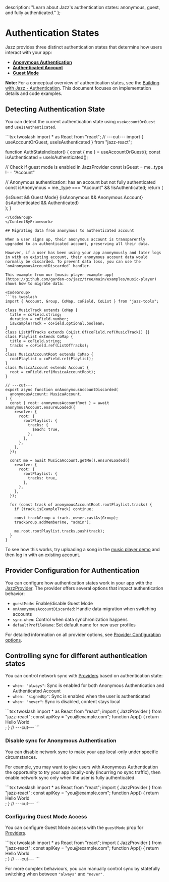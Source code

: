  description: "Learn about Jazz's authentication states: anonymous, guest, and fully authenticated."
};


# Authentication States

Jazz provides three distinct authentication states that determine how users interact with your app:

- [**Anonymous Authentication**](/docs/building-with-jazz/authentication#anonymous-authentication)
- [**Authenticated Account**](/docs/building-with-jazz/authentication#authenticated-account)
- [**Guest Mode**](/docs/building-with-jazz/authentication#guest-mode)

**Note:** For a conceptual overview of authentication states, see the [Building with Jazz - Authentication](/docs/building-with-jazz/authentication). This document focuses on implementation details and code examples.

## Detecting Authentication State

You can detect the current authentication state using `useAccountOrGuest` and `useIsAuthenticated`.

<ContentByFramework framework="react">
<CodeGroup>
```tsx twoslash
import * as React from "react";
// ---cut---
import { useAccountOrGuest, useIsAuthenticated } from "jazz-react";

function AuthStateIndicator() {
  const { me } = useAccountOrGuest();
  const isAuthenticated = useIsAuthenticated();

  // Check if guest mode is enabled in JazzProvider
  const isGuest = me._type !== "Account"

  // Anonymous authentication: has an account but not fully authenticated
  const isAnonymous =  me._type === "Account" && !isAuthenticated;
  return (
    <div>
      {isGuest && <span>Guest Mode</span>}
      {isAnonymous && <span>Anonymous Account</span>}
      {isAuthenticated && <span>Authenticated</span>}
    </div>
  );
}
```
</CodeGroup>
</ContentByFramework>

## Migrating data from anonymous to authenticated account

When a user signs up, their anonymous account is transparently upgraded to an authenticated account, preserving all their data.

However, if a user has been using your app anonymously and later logs in with an existing account, their anonymous account data would normally be discarded. To prevent data loss, you can use the `onAnonymousAccountDiscarded` handler.

This example from our [music player example app](https://github.com/garden-co/jazz/tree/main/examples/music-player) shows how to migrate data:

<CodeGroup>
```ts twoslash
import { Account, Group, CoMap, coField, CoList } from "jazz-tools";

class MusicTrack extends CoMap {
  title = coField.string;
  duration = coField.number;
  isExampleTrack = coField.optional.boolean;
}
class ListOfTracks extends CoList.Of(coField.ref(MusicTrack)) {}
class Playlist extends CoMap {
  title = coField.string;
  tracks = coField.ref(ListOfTracks);
}
class MusicaAccountRoot extends CoMap {
  rootPlaylist = coField.ref(Playlist);
}
class MusicaAccount extends Account {
  root = coField.ref(MusicaAccountRoot);
}

// ---cut---
export async function onAnonymousAccountDiscarded(
  anonymousAccount: MusicaAccount,
) {
  const { root: anonymousAccountRoot } = await anonymousAccount.ensureLoaded({
    resolve: {
      root: {
        rootPlaylist: {
          tracks: {
            $each: true,
          },
        },
      },
    },
  });

  const me = await MusicaAccount.getMe().ensureLoaded({
    resolve: {
      root: {
        rootPlaylist: {
          tracks: true,
        },
      },
    },
  });

  for (const track of anonymousAccountRoot.rootPlaylist.tracks) {
    if (track.isExampleTrack) continue;

    const trackGroup = track._owner.castAs(Group);
    trackGroup.addMember(me, "admin");

    me.root.rootPlaylist.tracks.push(track);
  }
}
```
</CodeGroup>

To see how this works, try uploading a song in the [music player demo](https://music-demo.jazz.tools/) and then log in with an existing account.

## Provider Configuration for Authentication

You can configure how authentication states work in your app with the [JazzProvider](/docs/project-setup/providers/). The provider offers several options that impact authentication behavior:

- `guestMode`: Enable/disable Guest Mode
- `onAnonymousAccountDiscarded`: Handle data migration when switching accounts
- `sync.when`: Control when data synchronization happens
- `defaultProfileName`: Set default name for new user profiles

For detailed information on all provider options, see [Provider Configuration options](/docs/project-setup/providers/#additional-options).

## Controlling sync for different authentication states

You can control network sync with [Providers](/docs/project-setup/providers/) based on authentication state:

- `when: "always"`: Sync is enabled for both Anonymous Authentication and Authenticated Account
- `when: "signedUp"`: Sync is enabled when the user is authenticated
- `when: "never"`: Sync is disabled, content stays local

<ContentByFramework framework="react">
<CodeGroup>
```tsx twoslash
import * as React from "react";
import { JazzProvider } from "jazz-react";
const apiKey = "you@example.com";
function App() {
  return <div>Hello World</div>;
}
// ---cut---
<JazzProvider
  sync={{
    peer: `wss://cloud.jazz.tools/?key=${apiKey}`,
     // Controls when sync is enabled for
     // both Anonymous Authentication and Authenticated Account
    when: "always", // or "signedUp" or "never"
  }}
>
  <App />
</JazzProvider>
```
</CodeGroup>
</ContentByFramework>

### Disable sync for Anonymous Authentication

You can disable network sync to make your app local-only under specific circumstances.

For example, you may want to give users with Anonymous Authentication the opportunity to try your app locally-only (incurring no sync traffic), then enable network sync only when the user is fully authenticated.

<ContentByFramework framework="react">
<CodeGroup>
```tsx twoslash
import * as React from "react";
import { JazzProvider } from "jazz-react";
const apiKey = "you@example.com";
function App() {
  return <div>Hello World</div>;
}
// ---cut---
<JazzProvider
  sync={{
    peer: `wss://cloud.jazz.tools/?key=${apiKey}`,
     // This makes the app work in local mode when using Anonymous Authentication
    when: "signedUp",
  }}
>
  <App />
</JazzProvider>
```
</CodeGroup>
</ContentByFramework>

### Configuring Guest Mode Access

You can configure Guest Mode access with the `guestMode` prop for [Providers](/docs/project-setup/providers/).

<ContentByFramework framework="react">
<CodeGroup>
```tsx twoslash
import * as React from "react";
import { JazzProvider } from "jazz-react";
const apiKey = "you@example.com";
function App() {
  return <div>Hello World</div>;
}
// ---cut---
<JazzProvider
  // Enable Guest Mode for public content
  guestMode={true}
  sync={{
    peer: `wss://cloud.jazz.tools/?key=${apiKey}`,
    // Only sync for authenticated users
    when: "signedUp",
  }}
>
  <App />
</JazzProvider>
```
</CodeGroup>
</ContentByFramework>

For more complex behaviours, you can manually control sync by statefully switching when between `"always"` and `"never"`.
